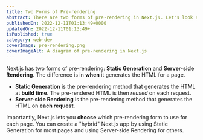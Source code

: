 ```yaml
---
title: Two Forms of Pre-rendering
abstract: There are two forms of pre-rendering in Next.js. Let's look at them!
publishedOn: 2022-12-11T01:13:49+0000
updatedOn: 2022-12-11T01:13:49+
isPublished: true
category: web-dev
coverImage: pre-rendering.png
coverImageAlt: A diagram of pre-rendering in Next.js
---
```


Next.js has two forms of pre-rendering: **Static Generation** and **Server-side Rendering**. The difference is in **when** it generates the HTML for a page.

- **Static Generation** is the pre-rendering method that generates the HTML at **build time**. The pre-rendered HTML is then _reused_ on each request.
- **Server-side Rendering** is the pre-rendering method that generates the HTML on **each request**.

Importantly, Next.js lets you **choose** which pre-rendering form to use for each page. You can create a "hybrid" Next.js app by using Static Generation for most pages and using Server-side Rendering for others.